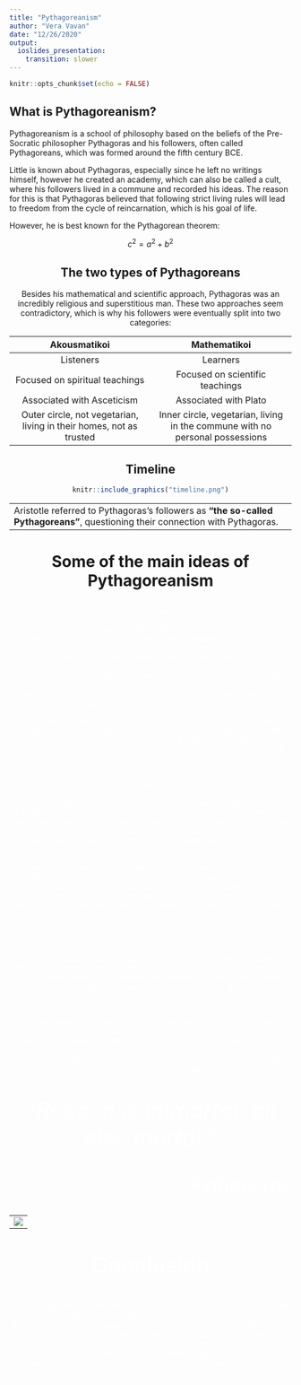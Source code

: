 ```yaml
---
title: "Pythagoreanism"
author: "Vera Vavan"
date: "12/26/2020"
output:
  ioslides_presentation:
    transition: slower
---
```


```r
knitr::opts_chunk$set(echo = FALSE)
```

## What is Pythagoreanism?

Pythagoreanism is a school of philosophy based on the beliefs of the Pre-Socratic philosopher Pythagoras and his followers, often called Pythagoreans, which was formed around the fifth century BCE.

Little is known about Pythagoras, especially since he left no writings himself, however he created an academy, which can also be called a cult, where his followers lived in a commune and recorded his ideas. The reason for this is that Pythagoras believed that following strict living rules will lead to freedom from the cycle of reincarnation, which is his goal of life. 

However, he is best known for the Pythagorean theorem:

<center> $c^{2} = a^{2} + b^{2}$ \center

## The two types of Pythagoreans

Besides his mathematical and scientific approach, Pythagoras was an incredibly religious and superstitious man. These two approaches seem contradictory, which is why his followers were eventually split into two categories:

 Akousmatikoi |  Mathematikoi  
 :-----------: | :-----------: 
 Listeners | Learners
 Focused on spiritual teachings | Focused on scientific teachings 
Associated with Asceticism | Associated with Plato 
Outer circle, not vegetarian, living in their homes, not as trusted | Inner circle, vegetarian, living in the commune with no personal possessions 

## Timeline 

```r
knitr::include_graphics("timeline.png")

```
----------
Aristotle referred to Pythagoras's followers as **“the so-called Pythagoreans”**, questioning their connection with Pythagoras. 
----------

# Some of the main ideas of Pythagoreanism

## {data-background=#515151}
<div style="color:white;">
* Numbers 

Pythagoras and his followers believed that the basis of the universe and everything in it are numbers. This idea is not so different from the Milesian idea, since it still agrees that the universe is made from only one substance, but in Pythagoras case he replaces the substance with a form. 

This idea led to a very important conclusion in mathematics, which is that numbers exist on their own and do not need to be assigned to something, like an object. However, they believed that only whole numbers exist, so the ratio 1.5:2 would be written as 3:4.

What forced them to change this belief is the Pythagorean theorem, since a triangle that has both sides of length 1 would produce a hypotenuse that has the value of an irrational number, $\sqrt2$. There are no ratios of whole numbers that would produce this, which forced Pythagoreans to change their beliefs.
</div>

## {data-background=#515151}
<div style="color:white;">
* Music

Nevertheless, the whole number ratios have been useful to Pythagoras, but in a different context. He decided to explore the relationship between notes that sound pleasing, which is ruled by those ratios. It is said that Pythagoras noticed this while listening to blacksmiths. One had an anvil half the size of the other, and the sounds they made when hit with a hammer were exactly an octave (eight notes) apart. 

However, this story is very unlikely, Pythagoras probably realized the relationships while experimenting with his instruments. But the most important thing is his conclusion, and for Pythagoras this was proof that mathematics and its' rules are applicable to the real world and nature. Besides that, this later led to the development of a concept called harmonic series.
</div>

## {data-background=#515151}
<div style="color:white;">
* Astronomy

Pythagoras then started to apply these ideas to the whole universe, showing the harmonic relationship of the stars, planets, and elements. This was eagerly taken up by medieval and Renaissance astronomers, who developed whole theories around the idea of the music of the spheres.

* Less accepted ideas

There are many other ideas that Pythagoras and his followers believed in, however most believe that they are too much. Even though they did discover the concept of squares and cubes, but they also assigned certain characteristics to them. For example, even numbers are good, while odd numbers are bad, and certain numbers have qualities where the number four represents justice, and so on. 

</div>

## {data-background=#515151}

<p style="color: white; font-size: 30pt; font-style: italic;"> "*Reason is immortal, all else mortal.*" </p>

<p style="color: white; font-style: oblique; text-align: right; font-size: 25pt;">--Pythagoras</p>

----------
![](Pythagoras_ideas.jpg){width=765px; height=400px;}
----------

## {data-background=#515151}
<div style="color:white;">
<p style="font-size: 30pt;">Conclusion</p>

Even though some of these ideas are not as clear or accepted, Pythagoras was very influential due to his way of thinking. He represents one of the first philosophers who asked questions about our surroundings and the universe in a critical way. He also established deductive reasoning and marked the beginning of many concepts that we improved on and use today, especially in mathematics. It is true that all of his followers disappeared fairly quickly, but his ideas were adopted by other schools and philosophers, and some are alive today.
</div>